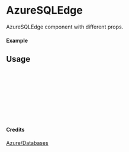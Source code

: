 
<Meta of={AzureSQLEdge} title="Azure/Databases/AzureSQLEdge" />

# AzureSQLEdge

AzureSQLEdge component with different props.

#### Example

<Canvas of={AzureSQLEdge.Primary} />

## Usage

```ts
import { AzureSQLEdge } from "yadl-ui";

const Example = () => {
  return (
      <AzureSQLEdge />
  );
};

export default Example;
```

#### Credits
[Azure/Databases](https://learn.microsoft.com/en-us/azure/architecture/icons/)
